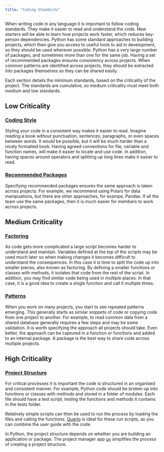 ```yaml
---
title: "Coding Standards"
---
```


When writing code in any language it is important to follow coding standards. They make it
easier to read and understand the code. New starters will be able to learn how projects
work faster, which reduces key-person dependencies. Python has some standard approaches to
building projects, which then give you access to useful tools to aid in development, so
they should be used wherever possible. Python has a very large number of packages, and
sometimes more than one for the same job. Having a set of recommended packages ensures
consistency across projects. When common patterns are identified across projects, they
should be extracted into packages themselves so they can be shared easily.

Each section details the minimum standards, based on the criticality of the project. The
standards are cumulative, so medium criticality must meet both medium and low standards.

## Low Criticality

::::: {.grid}

:::: {.g-col-6}

::: {.callout-note}
### [Coding Style](coding_style.qmd)
Styling your code in a consistent way makes it easier to read. Imagine reading a book
without punctuation, sentences, paragraphs, or even spaces between words. It would be
possible, but it will be much harder than a nicely formatted book. Having agreed
conventions for file, variable and function names, will make it easier to locate and use
code. In addition, having spaces around operators and splitting up long lines make it easier to read.
:::

::::

:::: {.g-col-6}

::: {.callout-note}
### [Recommended Packages](recommended_packages.qmd)
Specifying recommended packages ensures the same approach is taken across projects. For
example, we recommend using Polars for data manipuations, but there are other approaches,
for exampe, Pandas. If all the team use the same packages, then it is much easier for
members to work across projects.
:::

::::

:::::

## Medium Criticality

::::: {.grid}

:::: {.g-col-6}

::: {.callout-warning}
### [Factoring](factoring.qmd)
As code gets more complicated a large script becomes harder to understand and maintain.
Variables defined at the top of the scripts may be used much later so when making changes
it becomes difficult to understand the consequences. In this case it is time to split the
code up into smaller pieces, also known as factoring. By defining a smaller functions or
classes with methods, it isolates that code from the rest of the script. In addition, you
may find similar code being used in multiple places. In that case, it is a good idea to
create a single function and call it multiple times.
:::

::::

:::: {.g-col-6}

::: {.callout-warning}
### [Patterns](patterns.qmd)
When you work on many projects, you start to see repeated patterns emerging. This
generally starts as similar snippets of code or copying code from one project to another.
For example, to read common data from a shared database generally requires a few steps and
may be some validation. It is worth specifying the approach all projects should take. Even
better, the approach can be captured in a function or functions and added to an internal
package. A package is the best way to share code across multiple projects.
:::

::::

:::::

## High Criticality

::: {.callout-important}
### [Project Structure](project_structure.qmd)
For critical processes it is important the code is structured in an organised and
consistent manner. For example, Python code should be broken up into functions or classes
with methods and stored in a folder of modules. Each file should have a test script,
testing the functions and methods it contains in the tests folder.

Relatively simple scripts can then be used to run the process by loading the files and
calling the functions. [Quarto](https://quarto.org) is ideal for these run scripts, as you
can combine the user guide with the code.

In Python, the project structure depends on whether you are building an application or
package. The project manager app [uv](https://docs.astral.sh/uv/) simplifies the process
of creating a project structure.
:::
